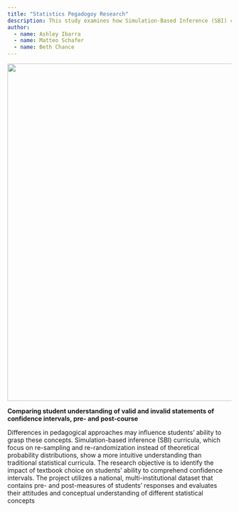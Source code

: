 ```yaml
---
title: "Statistics Pegadogoy Research"
description: This study examines how Simulation-Based Inference (SBI) curricula, compared to traditional methods, impact students' understanding of confidence intervals. Analyzing national data, it reveals SBI's potential to enhance statistical literacy by offering a more intuitive approach to key concepts, providing insights for improving introductory statistics education.
author: 
  - name: Ashley Ibarra
  - name: Matteo Schafer
  - name: Beth Chance
---
```


![](/media/stat400.jpg){fig-align="center" width="757"}

**Comparing student understanding of valid and invalid statements of confidence intervals, pre- and post-course**

Differences in pedagogical approaches may influence students' ability to grasp these concepts. Simulation-based inference (SBI) curricula, which focus on re-sampling and re-randomization instead of theoretical probability distributions, show a more intuitive understanding than traditional statistical curricula. The research objective is to identify the impact of textbook choice on students' ability to comprehend confidence intervals. The project utilizes a national, multi-institutional dataset that contains pre- and post-measures of students' responses and evaluates their attitudes and conceptual understanding of different statistical concepts
